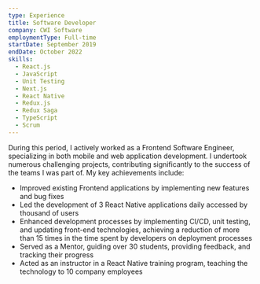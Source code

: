 ```yaml
---
type: Experience
title: Software Developer
company: CWI Software
employmentType: Full-time
startDate: September 2019
endDate: October 2022
skills:
  - React.js
  - JavaScript
  - Unit Testing
  - Next.js
  - React Native
  - Redux.js
  - Redux Saga
  - TypeScript
  - Scrum
---
```


During this period, I actively worked as a Frontend Software Engineer, specializing in both mobile and web application development. I undertook numerous challenging projects, contributing significantly to the success of the teams I was part of. My key achievements include:

- Improved existing Frontend applications by implementing new features and bug fixes
- Led the development of 3 React Native applications daily accessed by thousand of users
- Enhanced development processes by implementing CI/CD, unit testing, and updating front-end technologies, achieving a reduction of more than 15 times in the time spent by developers on deployment processes
- Served as a Mentor, guiding over 30 students, providing feedback, and tracking their progress
- Acted as an instructor in a React Native training program, teaching the technology to 10 company employees
